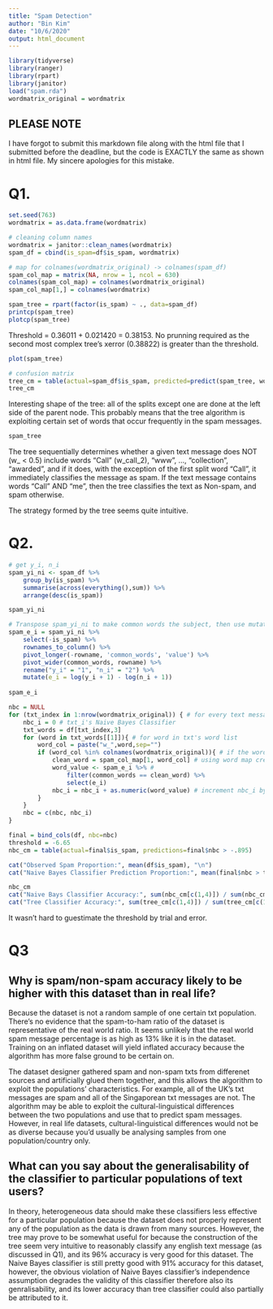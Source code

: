 ```yaml
---
title: "Spam Detection"
author: "Bin Kim"
date: "10/6/2020"
output: html_document
---
```


```r
library(tidyverse)
library(ranger)
library(rpart)
library(janitor)
load("spam.rda")
wordmatrix_original = wordmatrix
```

## PLEASE NOTE

I have forgot to submit this markdown file along with the html file that I submitted before the deadline, but the code is EXACTLY the same as shown in html file.  My sincere apologies for this mistake.

# Q1. 

```r
set.seed(763)
wordmatrix = as.data.frame(wordmatrix)

# cleaning column names
wordmatrix = janitor::clean_names(wordmatrix)
spam_df = cbind(is_spam=df$is_spam, wordmatrix)

# map for colnames(wordmatrix_original) -> colnames(spam_df)
spam_col_map = matrix(NA, nrow = 1, ncol = 630)
colnames(spam_col_map) = colnames(wordmatrix_original)
spam_col_map[1,] = colnames(wordmatrix)

spam_tree = rpart(factor(is_spam) ~ ., data=spam_df)
printcp(spam_tree)
plotcp(spam_tree)
```

Threshold = 0.36011 + 0.021420 = 0.38153. No prunning required as the second most complex tree's xerror (0.38822) is greater than the threshold.

```r
plot(spam_tree)

# confusion matrix
tree_cm = table(actual=spam_df$is_spam, predicted=predict(spam_tree, wordmatrix, type = "class"))
tree_cm
```

Interesting shape of the tree: all of the splits except one are done at the left side of the parent node. This probably means that the tree algorithm is exploiting certain set of words that occur frequently in the spam messages.

```r
spam_tree
```

The tree sequentially determines whether a given text message does NOT (w_ < 0.5) include words "Call" (w_call_2), "www", ..., "collection", "awarded", and if it does, with the exception of the first split word "Call", it immediately classifies the message as spam. If the text message contains words "Call" AND "me", then the tree classifies the text as Non-spam, and spam otherwise. 

The strategy formed by the tree seems quite intuitive. 

# Q2.

```r
# get y_i, n_i
spam_yi_ni <- spam_df %>%
    group_by(is_spam) %>%
    summarise(across(everything(),sum)) %>%
    arrange(desc(is_spam))

spam_yi_ni

```

```r
# Transpose spam_yi_ni to make common words the subject, then use mutate to get e_i
spam_e_i = spam_yi_ni %>%
    select(-is_spam) %>%
    rownames_to_column() %>%
    pivot_longer(-rowname, 'common_words', 'value') %>%
    pivot_wider(common_words, rowname) %>%
    rename("y_i" = "1", "n_i" = "2") %>%
    mutate(e_i = log(y_i + 1) - log(n_i + 1))
    
spam_e_i
```

```r
nbc = NULL
for (txt_index in 1:nrow(wordmatrix_original)) { # for every text message
    nbc_i = 0 # txt_i's Naive Bayes Classifier
    txt_words = df[txt_index,3]
    for (word in txt_words[[1]]){ # for word in txt's word list
        word_col = paste("w_",word,sep="")
        if (word_col %in% colnames(wordmatrix_original)){ # if the word is a common word
            clean_word = spam_col_map[1, word_col] # using word map created in Q1
            word_value <- spam_e_i %>% #
                filter(common_words == clean_word) %>%
                select(e_i)
            nbc_i = nbc_i + as.numeric(word_value) # increment nbc_i by word's e_i value
        }
    }
    nbc = c(nbc, nbc_i)
}

```

```r
final = bind_cols(df, nbc=nbc)
threshold = -6.65
nbc_cm = table(actual=final$is_spam, predictions=final$nbc > -.895)

cat("Observed Spam Proportion:", mean(df$is_spam), "\n")
cat("Naive Bayes Classifier Prediction Proportion:", mean(final$nbc > threshold), "\n", "\n")

nbc_cm
cat("Naive Bays Classifier Accuracy:", sum(nbc_cm[c(1,4)]) / sum(nbc_cm[c(1,2,3,4)]), "\n")
cat("Tree Classifier Accuracy:", sum(tree_cm[c(1,4)]) / sum(tree_cm[c(1,2,3,4)]), "\n")
```

It wasn't hard to guestimate the threshold by trial and error. 

# Q3

## Why is spam/non-spam accuracy likely to be higher with this dataset than in real life?

Because the dataset is not a random sample of one certain txt population. There's no evidence that the spam-to-ham ratio of the dataset is representative of the real world ratio. It seems unlikely that the real world spam message percentage is as high as 13% like it is in the dataset. Training on an inflated dataset will yield inflated accuracy because the algorithm has more false ground to be certain on.

The dataset designer gathered spam and non-spam txts from differenet sources and artificially glued them together, and this allows the algorithm to exploit the populations' characteristics. For example, all of the UK's txt messages are spam and all of the Singaporean txt messages are not. The algorithm may be able to exploit the cultural-linguistical differences between the two populations and use that to predict spam messages. However, in real life datasets, cultural-linguistical differences would not be as diverse because you'd usually be analysing samples from one population/country only. 

## What can you say about the generalisability of the classifier to particular populations of text users?

In theory, heterogeneous data should make these classifiers less effective for a particular population because the dataset does not properly represent any of the population as the data is drawn from many sources. However, the tree may prove to be somewhat useful for because the construction of the tree seem very intuitive to reasonably classify any english text message (as discussed in Q1), and its 96% accuracy is very good for this dataset. The Naive Bayes classifier is still pretty good with 91% accuracy for this dataset, however, the obvious violation of Naive Bayes classifier's independence assumption degrades the validity of this classifier therefore also its genralisability, and its lower accuracy than tree classifier could also partially be attributed to it.





